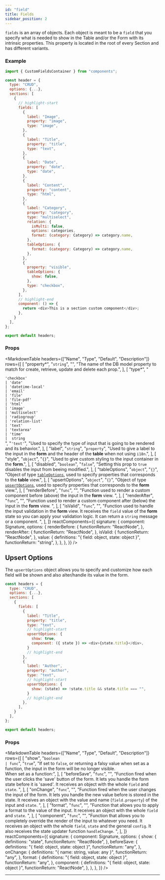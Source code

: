 ```yaml
---
id: "field"
title: Fields
sidebar_position: 2
---
```



`fields` is an array of objects. Each object is meant to be a `field` that you specify what is needed to show in the Table and/or the Form with its intrinsic properties. This property is located in the root of every Section and has different variants.

### Example

```js
import { CustomFieldsContainer } from "components";

const header = {
  type: "CRUD",
  options: {...},
  sections: [
    {
      // highlight-start
      fields: [
        {
          label: "Image",
          property: "image",
          type: "image",
        },
        {
          label: "Title",
          property: "title",
          type: "text",
        },
        {
          label: "Date",
          property: "date",
          type: "date",
        },
        {
          label: "Content",
          property: "content",
          type: "html",
        },
        {
          label: "Category",
          property: "category",
          type: "multiselect",
          relation: {
            isMulti: false,
            options: categories,
            format: (category: Category) => category.name,
          },
          tableOptions: {
            format: (category: Category) => category.name,
          },
        },
        {
          property: "visible",
          tableOptions: {
            show: false,
          },
          type: "checkbox",
        },
      ],
      // highlight-end
      component: () => {
        return <div>This is a section custom component</div>;
      },
    }
  ],
};

export default headers;
```

### Props

<MarkdownTable
  headers={["Name", "Type", "Default", "Description"]}
  rows={[
    [
      "property*",
      "`string`",
      "",
      "The name of the DB model property to match for create, retrieve, update and delete each prop.",
    ],
    [
      "type*",
      "<div style='min-width: 180px'>`'checkbox'` <br>`| 'date'` <br>`| 'datetime-local'` <br>`| 'email'` <br>`| 'file'` <br>`| 'file-pdf'` <br>`| 'html'` <br>`| 'image'` <br>`| 'multiselect'` <br>`| 'radiogroup'` <br>`| 'relation-list'` <br>`| 'text'` <br>`| 'textarea'` <br>`| 'time'` <br>`|  string`</div>",
      "`'text'`",
      "Used to specify the type of input that is going to be rendered and its behavior.",
    ],
    [
      "label",
      "`string`",
      "`property`",
      "Used to give a label to the input in the <b>form</b> and the header of the <b>table</b> when not using `i18n`.",
    ],
    [
      "style",
      "`object`",
      "`{}`",
      "Used to give custom styling to the input container in the <b>form</b>.",
    ],
    [
      "disabled",
      "`boolean`",
      "`false`",
      "Setting this prop to `true` disables the input from beeing modified.",
    ],
    [
      "tableOptions",
      "`object`",
      "`{}`",
      "Object of type [`tableOptions`](#table-options), used to specify properties that corresponds to the <b>table</b> view.",
    ],
    [
      "upsertOptions",
      "`object`",
      "`{}`",
      "Object of type [`upsertOptions`](#upsert-options), used to specify properties that corresponds to the <b>form</b> view.",
    ],
    [
      "renderBefore",
      "`func`",
      "",
      "Function used to render a custom component before (above) the input in the <b>form</b> view. <rc cn=signature o=renderBefore />",
    ],
    [
      "renderAfter",
      "`func`",
      "",
      "Function used to render a custom component after (below) the input in the <b>form</b> view. <rc cn=signature o=renderAfter />",
    ],
    [
      "isValid",
      "`func`",
      "",
      "Function used to handle the input validation in the <b>form</b> view. It receives the `field` value of the <b>form</b> state so you can apply your validation logic. It can return a `string` message or a component. <rc cn=signature o=isValid />",
    ],
  ]}
  reactComponents={{
    signature: {
      component: Signature,
      options: {
        renderBefore: {
          functionReturn: "ReactNode",
        },
        renderAfter: {
          functionReturn: "ReactNode",
        },
        isValid: {
          functionReturn: "ReactNode",
        },
        value: {
          definitions: "{ field: object, state: object }",
          functionReturn: "string",
        },
      },
    },
  }}
/>

## Upsert Options

The `upsertOptions` object allows you to specify and customize how each field will be shown and also alter/handle its value in the form.

```js
const headers = {
  type: "CRUD",
  options: {...},
  sections: [
    {
      fields: [
        {
          label: "Title",
          property: "title",
          type: "text",
          // highlight-start
          upsertOptions: {
            show: true,
            component: ({ state }) => <div>{state.title}</div>,
          }
          // highlight-end
        },
        {
          label: "Author",
          property: "author",
          type: "text",
          // highlight-start
          upsertOptions: {
            show: (state) => !state.title && state.title === "",
          }
          // highlight-end
        },
      ],
    }
  ],
};

export default headers;
```

### Props

<MarkdownTable
  headers={["Name", "Type", "Default", "Description"]}
  rows={[
    [
      "show",
      "`boolean` <br>`| func`",
      "`true`",
      "If set to `false`, or returning a falsy value when set as a function, the input in the form will be no longer visible.<br/>When set as a function:<rc cn=signature o=show />",
    ],
    [
      "beforeSave",
      "`func`",
      "",
      "Function fired when the user clicks the 'save' button of the form. It lets you handle the form state before it is 'saved'. It receives an object with the whole `field` and `state`. <rc cn=signature o=beforeSave />",
    ],
    [
      "onChange",
      "`func`",
      "",
      "Function fired when the user changes the input of the form. It lets you handle the new value before is stored in the state. It receives an object with the value and name (`field.property`) of the input and `state`. <rc cn=signature o=onChange />",
    ],
    [
      "format",
      "`func`",
      "",
      "Function that allows you to apply a format to the value of the input. It receives an object with the whole `field` and `state`. <rc cn=signature o=format />",
    ],
    [
      "component",
      "`func`",
      "",
      "Function that allows you to completely override the render of the input to whatever you need. It receives an object with the whole `field`, `state` and the general `config`. It also receives the state updater function `handleChange`. <rc cn=signature o=component />",
    ],
  ]}
  reactComponents={{
    signature: {
      component: Signature,
      options: {
        show: {
          definitions: "state",
          functionReturn: "ReactNode",
        },
        beforeSave: {
          definitions: "{ field: object, state: object }",
          functionReturn: "any",
        },
        onChange: {
          definitions: "{ name: string, value: any }",
          functionReturn: "any",
        },
        format: {
          definitions: "{ field: object, state: object }",
          functionReturn: "any",
        },
        component: {
          definitions: "{ field: object, state: object }",
          functionReturn: "ReactNode",
        },
      },
    },
  }}
/>

---

